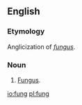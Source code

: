 ==English==
===Etymology===
Anglicization of ''[[fungus]]''.

===Noun===
{{en-noun}}

# {{context|extremely|rare|lang=en}} [[fungus|Fungus]].

[[io:fung]]
[[pl:fung]]